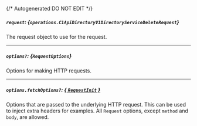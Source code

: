 {/* Autogenerated DO NOT EDIT  */}

##### `request`: *{`operations.C1ApiDirectoryV1DirectoryServiceDeleteRequest`}*
The request object to use for the request.
<Collapsible openLabel={Labels.showProperties} closeLabel={Labels.hideProperties}>
    <C1ApiDirectoryV1DirectoryServiceDeleteRequest/>
</Collapsible>

---
##### `options?`: *{`RequestOptions`}*
Options for making HTTP requests.

---
##### `options.fetchOptions?`: [*{ `RequestInit` }*](https://developer.mozilla.org/en-US/docs/Web/API/Request/Request#options)
Options that are passed to the underlying HTTP request. This can be used to inject extra headers for examples. All `Request` options, except `method` and `body`, are allowed.


